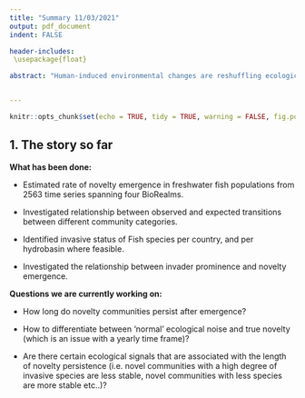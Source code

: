 ```yaml
---
title: "Summary 11/03/2021"
output: pdf_document
indent: FALSE

header-includes:
 \usepackage{float}

abstract: "Human-induced environmental changes are reshuffling ecological communities globally, leading to the emergence of Novel Communities. Detection of these communities has long relied on qualitative criteria, but these have been heavily criticized for various reasons. Furthermore, most case-studies of contemporary novel communities investigate those communities which have entered a **persistent**, novel state. In contrast, little work has been done on the emergence and persistence of novel communities in the recent past, presumably due to a lack of an unbiased, quantitative method of identification. Moreover, those efforts largely focus on marine or terrestrial systems. Here, we utilize a recently published quantitative framework to identify novel communities of freshwater fishes in a global database of 11,386 time series spanning 50 years. Freshwater systems are hypothesized to be at heightened risk of ecological reshuffling, due to their susceptibility to temperature change, hydrological modifications, and exotic invasions. We (i) estimate rates of novelty emergence in freshwater fish communities, (ii) persistence of these novel states over the years, and (iii) characterize the role of exotic invaders on the emergence and persistence of ecological novelty. We found that ~ 1.6% of communities transitioned into a novel state during the period 1970-2019. Of these novel communities, 50% would persist for less than 2 years before returning to a pre-novel state, whilst 30% never returned to a pre-novel state, but rather transitioned into a new novel state within 10 years. The remaining 20% remained in their novel configuration for the remainder of the time series. Exotic invasions were a strong predictor of novelty, though this effect was country dependent. This loans credence to the notion that novel communities do not always require an exotic component and may instead emerge due to shifting ranges of native species. However, novel communities with a significant proportion of exotic invaders tended to persist for longer than those that lacked exotic invaders. We have shown that the persistence of novelty in freshwater systems is variable and might be dependent on the initial drivers of emergence. Future work should focus on the actual ecological interactions between species, as well as abiotic factors, that might influence persistence of novel communities, with the goal of informing management decisions."


---
```


```r
knitr::opts_chunk$set(echo = TRUE, tidy = TRUE, warning = FALSE, fig.pos = "H")

```


## 1. The story so far

**What has been done:**

+ Estimated rate of novelty emergence in freshwater fish populations from 2563 time series spanning four BioRealms. 

+ Investigated relationship between observed and expected transitions between different community categories.

+ Identified invasive status of Fish species per country, and per hydrobasin where feasible.

+ Investigated the relationship between invader prominence and novelty emergence.

**Questions we are currently working on:**

+ How long do novelty communities persist after emergence?

+ How to differentiate between 'normal' ecological noise and true novelty (which is an issue with a yearly time frame)?

+ Are there certain ecological signals that are associated with the length of novelty persistence (i.e. novel communities with a high degree of invasive species are less stable, novel communities with less species are more stable etc..)?















